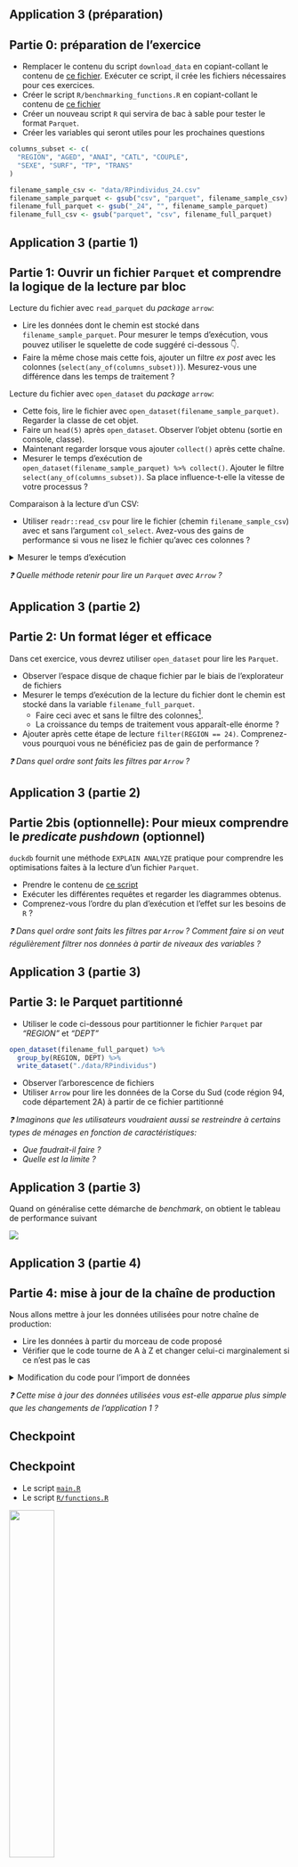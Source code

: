 ## Application 3 (préparation) {.smaller}

:::{.callout-tip .nonincremental collapse="true" icon=false}
# Partie 0: préparation de l'exercice
* Remplacer le contenu du script `download_data` en copiant-collant le contenu de [ce fichier](https://raw.githubusercontent.com/InseeFrLab/formation-bonnes-pratiques-exo-correction/refs/heads/dev/R/download_data.R). Exécuter ce script, il crée les fichiers nécessaires pour ces exercices.
* Créer le script `R/benchmarking_functions.R` en copiant-collant le contenu de [ce fichier](https://raw.githubusercontent.com/InseeFrLab/formation-bonnes-pratiques-exo-correction/refs/heads/dev/R/benchmark_functions.R)
* Créer un nouveau script `R` qui servira de bac à sable pour tester le format `Parquet`.
* Créer les variables qui seront utiles pour les prochaines questions

```.r
columns_subset <- c(
  "REGION", "AGED", "ANAI", "CATL", "COUPLE",
  "SEXE", "SURF", "TP", "TRANS"
)

filename_sample_csv <- "data/RPindividus_24.csv"
filename_sample_parquet <- gsub("csv", "parquet", filename_sample_csv)
filename_full_parquet <- gsub("_24", "", filename_sample_parquet)
filename_full_csv <- gsub("parquet", "csv", filename_full_parquet)
```

:::

## Application 3 (partie 1) {.smaller}

::: {.callout-tip .nonincremental collapse="true" icon=false}
## Partie 1: Ouvrir un fichier `Parquet` et comprendre la logique de la lecture par bloc

Lecture du fichier avec `read_parquet` du _package_ `arrow`:

* Lire les données dont le chemin est stocké dans `filename_sample_parquet`. Pour mesurer le temps d'exécution, vous pouvez utiliser le squelette de code suggéré ci-dessous 👇️.
* Faire la même chose mais cette fois, ajouter un filtre _ex post_ avec les colonnes (`select(any_of(columns_subset))`). Mesurez-vous une différence dans les temps de traitement ?

Lecture du fichier avec `open_dataset` du _package_ `arrow`:

* Cette fois, lire le fichier avec `open_dataset(filename_sample_parquet)`. Regarder la classe de cet objet. 
* Faire un `head(5)` après `open_dataset`. Observer l'objet obtenu (sortie en console, classe).
* Maintenant regarder lorsque vous ajouter `collect()` après cette chaîne.
* Mesurer le temps d'exécution de `open_dataset(filename_sample_parquet) %>% collect()`. Ajouter le filtre `select(any_of(columns_subset))`. Sa place influence-t-elle la vitesse de votre processus ? 

Comparaison à la lecture d'un CSV: 

* Utiliser `readr::read_csv` pour lire le fichier (chemin `filename_sample_csv`) avec et sans l'argument `col_select`. Avez-vous des gains de performance si vous ne lisez le fichier qu'avec ces colonnes ? 

<details>

<summary>
Mesurer le temps d'exécution
</summary>

```.r
start_time <- Sys.time()
# lecture du fichier ici
end_time <- Sys.time()
diff_time <- end_time - start_time
```

</details>

:::

_❓️ Quelle méthode retenir pour lire un `Parquet` avec `Arrow` ?_

## Application 3 (partie 2) {.smaller}

::: {.callout-tip .nonincremental collapse="true" icon=false}
## Partie 2: Un format léger et efficace

Dans cet exercice, vous devrez utiliser `open_dataset` pour lire les `Parquet`. 

* Observer l'espace disque de chaque fichier par le biais de l'explorateur de fichiers
* Mesurer le temps d'exécution de la lecture du fichier dont le chemin est stocké dans la variable `filename_full_parquet`. 
    + Faire ceci avec et sans le filtre des colonnes[^csv].
    + La croissance du temps de traitement vous apparaît-elle énorme ? 
* Ajouter après cette étape de lecture `filter(REGION == 24)`. Comprenez-vous pourquoi vous ne bénéficiez pas de gain de performance ?   

:::

_❓️ Dans quel ordre sont faits les filtres par `Arrow` ?_

[^csv]: Ne pas faire ceci maintenant avec le CSV, le _benchmark_ arrive prochainement.

## Application 3 (partie 2) {.smaller}

::: {.callout-tip .nonincremental collapse="true" icon=false}
## Partie 2bis (optionnelle): Pour mieux comprendre le _predicate pushdown_ (optionnel)

`duckdb` fournit une méthode `EXPLAIN ANALYZE` pratique pour comprendre les optimisations faites à la lecture d'un fichier `Parquet`.

* Prendre le contenu de [ce script](https://raw.githubusercontent.com/InseeFrLab/formation-bonnes-pratiques-exo-correction/refs/heads/dev/R/benchmark_optional.R)
* Exécuter les différentes requêtes et regarder les diagrammes obtenus. 
* Comprenez-vous l'ordre du plan d'exécution et l'effet sur les besoins de `R` ?

:::

_❓️ Dans quel ordre sont faits les filtres par `Arrow` ? Comment faire si on veut régulièrement filtrer nos données à partir de niveaux des variables ?_

## Application 3 (partie 3) {.smaller}

::: {.callout-tip .nonincremental collapse="true" icon=false}
# Partie 3: le Parquet partitionné

* Utiliser le code ci-dessous pour partitionner le fichier `Parquet` par _"REGION"_ et _"DEPT"_

```.r
open_dataset(filename_full_parquet) %>%
  group_by(REGION, DEPT) %>%
  write_dataset("./data/RPindividus")
```

* Observer l'arborescence de fichiers
* Utiliser `Arrow` pour lire les données de la Corse du Sud (code région 94, code département 2A) à partir de ce fichier partitionné

:::

::: {.nonincremental}

_❓️ Imaginons que les utilisateurs voudraient aussi se restreindre à certains types de ménages en fonction de caractéristiques:_

* _Que faudrait-il faire ?_
* _Quelle est la limite ?_

:::

## Application 3 (partie 3) {.smaller}

Quand on généralise cette démarche de _benchmark_, on obtient le tableau de performance suivant

![](img/tableau-perf-parquet.png){fig-align="center"}


## Application 3 (partie 4) {.smaller}

:::{.callout-tip .nonincremental collapse="true" icon=false}
# Partie 4: mise à jour de la chaîne de production

Nous allons mettre à jour les données utilisées pour notre chaîne de production:

* Lire les données à partir du morceau de code proposé
* Vérifier que le code tourne de A à Z et changer celui-ci marginalement si ce n'est pas le cas

<details>

<summary>
Modification du code pour l'import de données
</summary>

```.r
columns_subset <- c(
  "REGION", "AGED", "ANAI", "CATL", "COUPLE",
  "SEXE", "SURF", "TP", "TRANS", "IPONDI"
)

df <- open_dataset(
  "./data/RPindividus",
  hive_style = TRUE
) %>%
  filter(REGION == 24) %>%
  select(any_of(columns_subset)) %>%
  collect()

```

</details>


:::



_❓️ Cette mise à jour des données utilisées vous est-elle apparue plus simple que les changements de l'application 1 ?_


## Checkpoint

::: {.callout-caution .noincremental}
## Checkpoint

* Le script [`main.R`](https://github.com/InseeFrLab/formation-bonnes-pratiques-exo-correction/blob/appli3/main.R)
* Le script [`R/functions.R`](https://raw.githubusercontent.com/InseeFrLab/formation-bonnes-pratiques-exo-correction/refs/tags/appli3/R/functions.R)


![](checkpoint.jpg){width=40% fig-align="center"}

:::